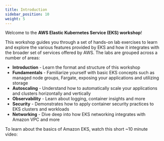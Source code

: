 ```yaml
---
title: Introduction
sidebar_position: 10
weight: 5
---
```


Welcome to the **AWS Elastic Kubernetes Service (EKS) workshop**!

This workshop guides you through a set of hands-on lab exercises to learn and explore the various features provided by EKS and how it integrates with the broader set of services offered by AWS. The labs are grouped across a number of areas:

* **Introduction** - Learn the format and structure of this workshop
* **Fundamentals** - Familiarize yourself with basic EKS concepts such as managed node groups, Fargate, exposing your applications and utilizing storage
* **Autoscaling** - Understand how to automatically scale your applications and clusters horizontally and vertically
* **Observability** - Learn about logging, container insights and more
* **Security** - Demonstrates how to apply container security practices to EKS clusters and workloads
* **Networking** - Dive deep into how EKS networking integrates with Amazon VPC and more

To learn about the basics of Amazon EKS, watch this short ~10 minute video:
<ReactPlayer controls url='https://www.youtube.com/watch?v=E956xeOt050' /> <br/>
